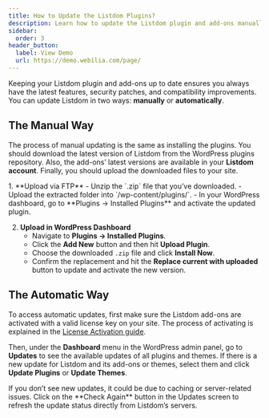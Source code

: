 ```yaml
---
title: How to Update the Listdom Plugins?
description: Learn how to update the Listdom plugin and add-ons manually or automatically.
sidebar:
  order: 3
header_button:
  label: View Demo
  url: https://demo.webilia.com/page/
---
```



Keeping your Listdom plugin and add-ons up to date ensures you always have the latest features, security patches, and compatibility improvements. You can update Listdom in two ways: **manually** or **automatically**.

## The Manual Way

The process of manual updating is the same as installing the plugins. You should download the latest version of Listdom from the WordPress plugins repository. Also, the add-ons’ latest versions are available in your **Listdom account**. Finally, you should upload the downloaded files to your site.  

<Steps>
1. **Upload via FTP**  
   - Unzip the `.zip` file that you’ve downloaded.  
   - Upload the extracted folder into `/wp-content/plugins/`.  
   - In your WordPress dashboard, go to **Plugins → Installed Plugins** and activate the updated plugin.  

2. **Upload in WordPress Dashboard**  
   - Navigate to **Plugins → Installed Plugins**.  
   - Click the **Add New** button and then hit **Upload Plugin**.  
   - Choose the downloaded `.zip` file and click **Install Now**.  
   - Confirm the replacement and hit the **Replace current with uploaded** button to update and activate the new version.  
</Steps>

## The Automatic Way

To access automatic updates, first make sure the Listdom add-ons are activated with a valid license key on your site. The process of activating is explained in the [License Activation guide](/listdom/installation-and-activation/how-to-activate-the-listdom-addons-licenses/).  

Then, under the **Dashboard** menu in the WordPress admin panel, go to **Updates** to see the available updates of all plugins and themes. If there is a new update for Listdom and its add-ons or themes, select them and click **Update Plugins** or **Update Themes**.  

<Aside type="note">
If you don’t see new updates, it could be due to caching or server-related issues. Click on the **Check Again** button in the Updates screen to refresh the update status directly from Listdom’s servers.
</Aside>
